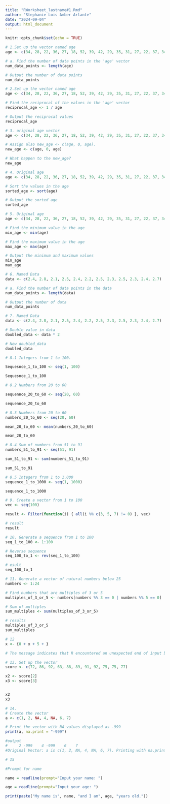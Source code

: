 ```yaml
---
title: "RWorksheet_lastname#1.Rmd"
author: "Stephanie Lois Amber Arlante"
date: "2024-09-04"
output: html_document
---
```


```r
knitr::opts_chunk$set(echo = TRUE)
```
```r
# 1.Set up the vector named age 
age <- c(34, 28, 22, 36, 27, 18, 52, 39, 42, 29, 35, 31, 27, 22, 37, 34, 19, 20, 57, 49, 50, 37, 46, 25, 17, 37, 42, 53, 41, 51, 35, 24, 33, 41)

# a. Find the number of data points in the 'age' vector
num_data_points <- length(age)

# Output the number of data points
num_data_points
```

```r
# 2.Set up the vector named age
age <- c(34, 28, 22, 36, 27, 18, 52, 39, 42, 29, 35, 31, 27, 22, 37, 34, 19, 20, 57, 49, 50, 37, 46, 25, 17, 37, 42, 53, 41, 51, 35, 24, 33, 41)

# Find the reciprocal of the values in the 'age' vector
reciprocal_age <- 1 / age

# Output the reciprocal values
reciprocal_age
```

```r
# 3. original age vector 
age <- c(34, 28, 22, 36, 27, 18, 52, 39, 42, 29, 35, 31, 27, 22, 37, 34, 19, 20, 57, 49, 50, 37, 46, 25, 17, 37, 42, 53, 41, 51, 35, 24, 33, 41)

# Assign also new_age <- c(age, 0, age).
new_age <- c(age, 0, age)

# What happen to the new_age? 
new_age
```
```r
# 4. Original age
age <- c(34, 28, 22, 36, 27, 18, 52, 39, 42, 29, 35, 31, 27, 22, 37, 34, 19, 20, 57, 49, 50, 37, 46, 25, 17, 37, 42, 53, 41, 51, 35, 24, 33, 41)

# Sort the values in the age
sorted_age <- sort(age)

# Output the sorted age
sorted_age
```

```r
# 5. Original age 
age <- c(34, 28, 22, 36, 27, 18, 52, 39, 42, 29, 35, 31, 27, 22, 37, 34, 19, 20, 57, 49, 50, 37, 46, 25, 17, 37, 42, 53, 41, 51, 35, 24, 33, 41)

# Find the minimum value in the age
min_age <- min(age)

# Find the maximum value in the age
max_age <- max(age)

# Output the minimum and maximum values
min_age
max_age
```

```r
# 6. Named Data
data <- c(2.4, 2.8, 2.1, 2.5, 2.4, 2.2, 2.5, 2.3, 2.5, 2.3, 2.4, 2.7)

# a. Find the number of data points in the data
num_data_points <- length(data)

# Output the number of data 
num_data_points
```

```r
# 7. Named Data
data <- c(2.4, 2.8, 2.1, 2.5, 2.4, 2.2, 2.5, 2.3, 2.5, 2.3, 2.4, 2.7)

# Double value in data 
doubled_data <- data * 2

# New doubled_data
doubled_data
```

```r
# 8.1 Integers from 1 to 100.

Sequesnce_1_to_100 <- seq(1, 100)

Sequesnce_1_to_100
```
```r
# 8.2 Numbers from 20 to 60

sequennce_20_to_60 <- seq(20, 60)

sequennce_20_to_60
```
```r
# 8.3 Numbers from 20 to 60
numbers_20_to_60 <- seq(20, 60)

mean_20_to_60 <- mean(numbers_20_to_60)

mean_20_to_60
```

```r
# 8.4 Sum of numbers from 51 to 91
numbers_51_to_91 <- seq(51, 91)

sum_51_to_91 <- sum(numbers_51_to_91)

sum_51_to_91
```

```r
# 8.5 Integers from 1 to 1,000
sequence_1_to_1000 <- seq(1, 1000)

sequence_1_to_1000
```

```r
# 9. Create a vector from 1 to 100
vec <- seq(100)

result <- Filter(function(i) { all(i %% c(3, 5, 7) != 0) }, vec)

# result
result

```
```r
# 10. Generate a sequence from 1 to 100
seq_1_to_100 <- 1:100

# Reverse sequence
seq_100_to_1 <- rev(seq_1_to_100)

# esult
seq_100_to_1

```
```r
# 11. Generate a vector of natural numbers below 25
numbers <- 1:24

# Find numbers that are multiples of 3 or 5
multiples_of_3_or_5 <- numbers[numbers %% 3 == 0 | numbers %% 5 == 0]

# Sum of multiples
sum_multiples <- sum(multiples_of_3_or_5)

# results
multiples_of_3_or_5
sum_multiples

```
```r
# 12
x <- {0 + x + 5 + }

# The message indicates that R encountered an unexpected end of input because the expression is not complete. R is expecting more input to finish the statement.

```
```r
# 13. Set up the vector
score <- c(72, 86, 92, 63, 88, 89, 91, 92, 75, 75, 77)

x2 <- score[2]
x3 <- score[3]


x2
x3

```
```r
# 14. 
# Create the vector
a <- c(1, 2, NA, 4, NA, 6, 7)

# Print the vector with NA values displayed as -999
print(a, na.print = "-999")

#output 
#     2 -999    4 -999    6    7 
#Original Vector: a is c(1, 2, NA, 4, NA, 6, 7). Printing with na.print: NA values are displayed as -999 in the output. The actual vector a stays the same; only how it’s printed is affected.
```
```R
# 15 

#Prompt for name

name = readline(prompt="Input your name: ")

age = readline(prompt="Input your age: ")

print(paste("My name is", name, "and I am", age, "years old."))

```